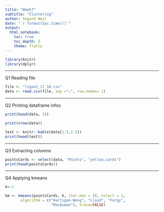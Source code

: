 ```yaml
---
title: "Week7"
subtitle: "Clustering"
author: Segard Neil
date: "`r format(Sys.time())`"
output: 
  html_notebook:
    toc: true
    toc_depth: 2
    theme: flatly
---
```

```r
library(knitr)
library(dplyr)
```
***
Q1 Reading file
```r
file <- "ligue1_17_18.csv"
data <- read.csv(file, sep =";", row.names= 1)
```

***
Q2 Printing dataframe infos
```r
print(head(data, 2))
```

```r
print(nrow(data))
```

```r
test <- knitr::kable(data[1:5,1:5])
print(head(test))
```


***
Q3 Extracting columns
```r
pointsCards <- select(data, "Points", "yellow.cards")
print(head(pointsCards))
```

***
Q4 Applying kmeans
```r
k<-2

km <- kmeans(pointsCards, k, iter.max = 20, nstart = 1,
       algorithm = c("Hartigan-Wong", "Lloyd", "Forgy",
                     "MacQueen"), trace=FALSE)
```

































